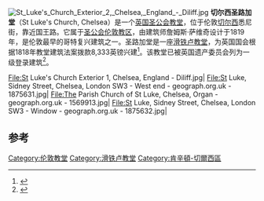 {{noteTA
|1=zh-cn:切尔西;zh-tw:切爾西;zh-hk:車路士;
}}
[[File:St_Luke's_Church_Exterior_2,_Chelsea,_England_-_Diliff.jpg|right]]
'''切尔西圣路加堂'''（St Luke's Church, Chelsea）是一个[[英国圣公会|英国圣公会]][[教堂|教堂]]，位于伦敦[[切爾西_(倫敦)|切尔西]]悉尼街，靠近国王路。它属于[[圣公会伦敦教区|圣公会伦敦教区]]，由建筑师詹姆斯·萨维奇设计于1819年，是伦敦最早的哥特复兴建筑之一。圣路加堂是一座[[滑铁卢教堂|滑铁卢教堂]]，为英国国会根据1818年教堂建筑法案拨款8,333英镑兴建<ref>{{Citation | last = Port| first = M. H.| author-link = | publication-date = | date = | year = 2006| title = 600 New Churches: The Church Building Commission 1818-1856 | edition = 2nd| volume = | series = | publication-place = Reading| place = | publisher = Spire Books| pages = | page = 327| id = | isbn = 978-1-904965-08-4| doi = | oclc = | url = | accessdate =}}</ref>。该教堂已被英国遗产委员会列为一级登录建筑<ref>{{NHLE |num= 1265622|desc= Church of St Luke, Kensington and Chelsea|accessdate= 4 November 2012|separator=,|ps=}}</ref>。
<gallery widths="200px" heights="200px" perrow="4"> 
File:St Luke's Church Exterior 1, Chelsea, England - Diliff.jpg|
File:St Luke, Sidney Street, Chelsea, London SW3 - West end - geograph.org.uk - 1875631.jpg|
File:The Parish Church of St Luke, Chelsea, Organ - geograph.org.uk - 1569913.jpg|
File:St Luke, Sidney Street, Chelsea, London SW3 - Window - geograph.org.uk - 1875632.jpg|
</gallery>

==参考==
{{reflist|30em}}
{{coord|51.4897|-0.1694|type:landmark_region:GB|display=title}}
[[Category:伦敦教堂|Category:伦敦教堂]]
[[Category:滑铁卢教堂|Category:滑铁卢教堂]]
[[Category:肯辛頓-切爾西區|Category:肯辛頓-切爾西區]]